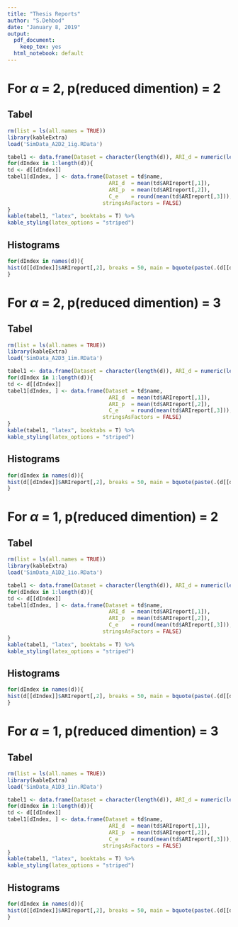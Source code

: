 ```yaml
---
title: "Thesis Reports"
author: "S.Dehbod"
date: "January 8, 2019"
output:
  pdf_document: 
    keep_tex: yes
  html_notebook: default
---
```


# For $\alpha$ = 2, p(reduced dimention) = 2

## Tabel
```r
rm(list = ls(all.names = TRUE))
library(kableExtra)
load('SimData_A2D2_1ig.RData')
```

```r
tabel1 <- data.frame(Dataset = character(length(d)), ARI_d = numeric(length(d)), ARI_p = numeric(length(d)), C_e = numeric(length(d)), stringsAsFactors = FALSE)
for(dIndex in 1:length(d)){
td <- d[[dIndex]]
tabel1[dIndex, ] <- data.frame(Dataset = td$name,
                                ARI_d  = mean(td$ARIreport[,1]), 
                                ARI_p  = mean(td$ARIreport[,2]), 
                                C_e    = round(mean(td$ARIreport[,3])),
                              stringsAsFactors = FALSE)
}
kable(tabel1, "latex", booktabs = T) %>%
kable_styling(latex_options = "striped")
```

## Histograms
```r
for(dIndex in names(d)){
hist(d[[dIndex]]$ARIreport[,2], breaks = 50, main = bquote(paste(.(d[[dIndex]]$name),' ',ARI[p])), xlab = 'ARI')
}
```

# For $\alpha$ = 2, p(reduced dimention) = 3

## Tabel
```r
rm(list = ls(all.names = TRUE))
library(kableExtra)
load('SimData_A2D3_1im.RData')
```

```r
tabel1 <- data.frame(Dataset = character(length(d)), ARI_d = numeric(length(d)), ARI_p = numeric(length(d)), C_e = numeric(length(d)), stringsAsFactors = FALSE)
for(dIndex in 1:length(d)){
td <- d[[dIndex]]
tabel1[dIndex, ] <- data.frame(Dataset = td$name,
                                ARI_d  = mean(td$ARIreport[,1]), 
                                ARI_p  = mean(td$ARIreport[,2]), 
                                C_e    = round(mean(td$ARIreport[,3])),
                              stringsAsFactors = FALSE)
}
kable(tabel1, "latex", booktabs = T) %>%
kable_styling(latex_options = "striped")
```

## Histograms
```r
for(dIndex in names(d)){
hist(d[[dIndex]]$ARIreport[,2], breaks = 50, main = bquote(paste(.(d[[dIndex]]$name),' ',ARI[p])), xlab = 'ARI')
}
```

# For $\alpha$ = 1, p(reduced dimention) = 2

## Tabel
```r
rm(list = ls(all.names = TRUE))
library(kableExtra)
load('SimData_A1D2_1io.RData')
```

```r
tabel1 <- data.frame(Dataset = character(length(d)), ARI_d = numeric(length(d)), ARI_p = numeric(length(d)), C_e = numeric(length(d)), stringsAsFactors = FALSE)
for(dIndex in 1:length(d)){
td <- d[[dIndex]]
tabel1[dIndex, ] <- data.frame(Dataset = td$name,
                                ARI_d  = mean(td$ARIreport[,1]), 
                                ARI_p  = mean(td$ARIreport[,2]), 
                                C_e    = round(mean(td$ARIreport[,3])),
                              stringsAsFactors = FALSE)
}
kable(tabel1, "latex", booktabs = T) %>%
kable_styling(latex_options = "striped")
```

## Histograms
```r
for(dIndex in names(d)){
hist(d[[dIndex]]$ARIreport[,2], breaks = 50, main = bquote(paste(.(d[[dIndex]]$name),' ',ARI[p])), xlab = 'ARI')
}
```

# For $\alpha$ = 1, p(reduced dimention) = 3

## Tabel
```r
rm(list = ls(all.names = TRUE))
library(kableExtra)
load('SimData_A1D3_1in.RData')
```

```r
tabel1 <- data.frame(Dataset = character(length(d)), ARI_d = numeric(length(d)), ARI_p = numeric(length(d)), C_e = numeric(length(d)), stringsAsFactors = FALSE)
for(dIndex in 1:length(d)){
td <- d[[dIndex]]
tabel1[dIndex, ] <- data.frame(Dataset = td$name,
                                ARI_d  = mean(td$ARIreport[,1]), 
                                ARI_p  = mean(td$ARIreport[,2]), 
                                C_e    = round(mean(td$ARIreport[,3])),
                              stringsAsFactors = FALSE)
}
kable(tabel1, "latex", booktabs = T) %>%
kable_styling(latex_options = "striped")
```

## Histograms
```r
for(dIndex in names(d)){
hist(d[[dIndex]]$ARIreport[,2], breaks = 50, main = bquote(paste(.(d[[dIndex]]$name),' ',ARI[p])), xlab = 'ARI')
}
```
